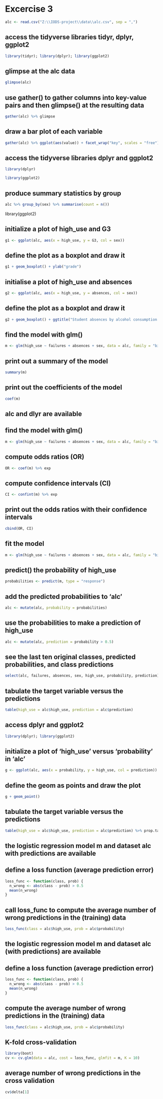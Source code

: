 # Excercise 3

```r
alc <- read.csv("Z:\\IODS-project\\data\\alc.csv", sep = ",")
```

## access the tidyverse libraries tidyr, dplyr, ggplot2
```r
library(tidyr); library(dplyr); library(ggplot2)
```

## glimpse at the alc data
```r
glimpse(alc) 
```
## use gather() to gather columns into key-value pairs and then glimpse() at the resulting data
```r
gather(alc) %>% glimpse
```

## draw a bar plot of each variable
```r
gather(alc) %>% ggplot(aes(value)) + facet_wrap("key", scales = "free") + geom_bar()
```

## access the tidyverse libraries dplyr and ggplot2
```r
library(dplyr)
```

```r
library(ggplot2)
```
## produce summary statistics by group
```r
alc %>% group_by(sex) %>% summarise(count = n())
```

library(ggplot2)

## initialize a plot of high_use and G3
```r
g1 <- ggplot(alc, aes(x = high_use, y = G3, col = sex))
```

## define the plot as a boxplot and draw it
```r
g1 + geom_boxplot() + ylab("grade")
```

## initialise a plot of high_use and absences
```r
g2 <- ggplot(alc, aes(x = high_use, y = absences, col = sex))
```

## define the plot as a boxplot and draw it
```r
g2 + geom_boxplot() + ggtitle("Student absences by alcohol consumption and sex")
```



## find the model with glm()
```r
m <- glm(high_use ~ failures + absences + sex, data = alc, family = "binomial")
```

## print out a summary of the model
```r
summary(m)
```

## print out the coefficients of the model
```r
coef(m)
```
## alc and dlyr are available 

## find the model with glm()
```r
m <- glm(high_use ~ failures + absences + sex, data = alc, family = "binomial")
```

## compute odds ratios (OR)
```r
OR <- coef(m) %>% exp
```
## compute confidence intervals (CI)
```r
CI <- confint(m) %>% exp
```

## print out the odds ratios with their confidence intervals
```r
cbind(OR, CI)
```

## fit the model
```r
m <- glm(high_use ~ failures + absences + sex, data = alc, family = "binomial")
```

## predict() the probability of high_use
```r
probabilities <- predict(m, type = "response")
```

## add the predicted probabilities to 'alc'
```r
alc <- mutate(alc, probability = probabilities)
```

## use the probabilities to make a prediction of high_use
```r
alc <- mutate(alc, prediction = probability > 0.5)
```

## see the last ten original classes, predicted probabilities, and class predictions
```r
select(alc, failures, absences, sex, high_use, probability, prediction) %>% tail(10)
```

## tabulate the target variable versus the predictions
```r
table(high_use = alc$high_use, prediction = alc$prediction)
```

## access dplyr and ggplot2
```r
library(dplyr); library(ggplot2)
```

## initialize a plot of 'high_use' versus 'probability' in 'alc'
```r
g <- ggplot(alc, aes(x = probability, y = high_use, col = prediction))
```

## define the geom as points and draw the plot
```r
g + geom_point()
```

## tabulate the target variable versus the predictions
```r
table(high_use = alc$high_use, prediction = alc$prediction) %>% prop.table %>% addmargins
```

## the logistic regression model m and dataset alc with predictions are available

## define a loss function (average prediction error)
```r
loss_func <- function(class, prob) {
  n_wrong <- abs(class - prob) > 0.5
  mean(n_wrong)
}
```

## call loss_func to compute the average number of wrong predictions in the (training) data
```r
loss_func(class = alc$high_use, prob = alc$probability)
```
## the logistic regression model m and dataset alc (with predictions) are available

## define a loss function (average prediction error)
```r
loss_func <- function(class, prob) {
  n_wrong <- abs(class - prob) > 0.5
  mean(n_wrong)
}
```

## compute the average number of wrong predictions in the (training) data
```r
loss_func(class = alc$high_use, prob = alc$probability)
```


## K-fold cross-validation
```r
library(boot)
cv <- cv.glm(data = alc, cost = loss_func, glmfit = m, K = 10)
```

## average number of wrong predictions in the cross validation
```r
cv$delta[1]
```

